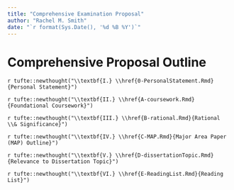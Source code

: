 ```yaml
---
title: "Comprehensive Examination Proposal"
author: "Rachel M. Smith"
date: "`r format(Sys.Date(), '%d %B %Y')`"
---
```



# Comprehensive Proposal Outline

`r tufte::newthought("\\textbf{I.} \\href{0-PersonalStatement.Rmd}{Personal Statement}")`

`r tufte::newthought("\\textbf{II.} \\href{A-coursework.Rmd}{Foundational Coursework}")`

`r tufte::newthought("\\textbf{III.} \\href{B-rational.Rmd}{Rational \\& Significance}")`

`r tufte::newthought("\\textbf{IV.} \\href{C-MAP.Rmd}{Major Area Paper (MAP) Outline}")`

`r tufte::newthought("\\textbf{V.} \\href{D-dissertationTopic.Rmd}{Relevance to Dissertation Topic}")`

`r tufte::newthought("\\textbf{VI.} \\href{E-ReadingList.Rmd}{Reading List}")`
